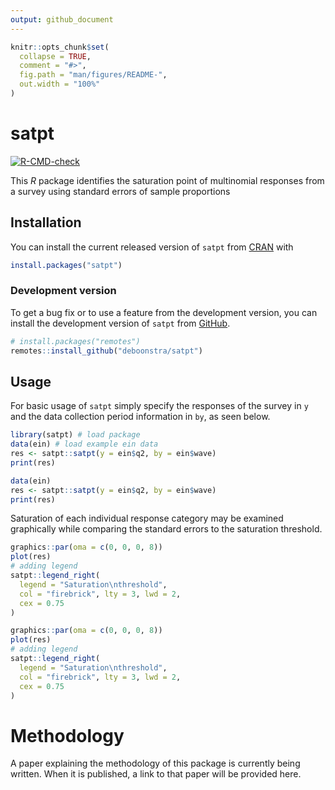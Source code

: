 ```yaml
---
output: github_document
---
```


<!-- README.md is generated from README.Rmd. Please edit that file -->

```r
knitr::opts_chunk$set(
  collapse = TRUE,
  comment = "#>",
  fig.path = "man/figures/README-",
  out.width = "100%"
)
```

# satpt

<!-- badges: start -->
[![R-CMD-check](https://github.com/deboonstra/satpt/actions/workflows/R-CMD-check.yaml/badge.svg)](https://github.com/deboonstra/satpt/actions/workflows/R-CMD-check.yaml)
<!-- badges: end -->

This *R* package identifies the saturation point of multinomial responses from a survey using standard errors of sample proportions

## Installation
You can install the current released version of `satpt` from [CRAN](https://cran.r-project.org) with

```r
install.packages("satpt")
```

### Development version
To get a bug fix or to use a feature from the development version, you can install the development version of `satpt` from [GitHub](https://github.com/deboonstra/satpt).

```r
# install.packages("remotes")
remotes::install_github("deboonstra/satpt")
```

## Usage

For basic usage of `satpt` simply specify the responses of the survey in `y` and the data collection period information in `by`, as seen below. 
```r
library(satpt) # load package
data(ein) # load example ein data
res <- satpt::satpt(y = ein$q2, by = ein$wave)
print(res)
```

```r
data(ein)
res <- satpt::satpt(y = ein$q2, by = ein$wave)
print(res)
```

Saturation of each individual response category may be examined graphically while comparing the standard errors to the saturation threshold.

```r
graphics::par(oma = c(0, 0, 0, 8))
plot(res)
# adding legend
satpt::legend_right(
  legend = "Saturation\nthreshold",
  col = "firebrick", lty = 3, lwd = 2,
  cex = 0.75
)
```

```r
graphics::par(oma = c(0, 0, 0, 8))
plot(res)
# adding legend
satpt::legend_right(
  legend = "Saturation\nthreshold",
  col = "firebrick", lty = 3, lwd = 2,
  cex = 0.75
)
```

# Methodology

A paper explaining the methodology of this package is currently being written. When it is published, a link to that paper will be provided here. 
